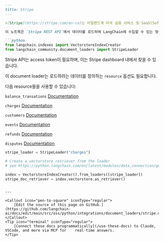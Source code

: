 ```markdown
---
title: Stripe
---

>[Stripe](https://stripe.com/en-ca)는 아일랜드계 미국 금융 서비스 및 SaaS(Software as a Service) 회사입니다. 전자상거래 웹사이트와 모바일 애플리케이션을 위한 결제 처리 소프트웨어 및 application programming interface를 제공합니다.

이 노트북은 `Stripe REST API`에서 데이터를 로드하여 LangChain에 수집할 수 있는 형식으로 변환하는 방법과 벡터화를 위한 사용 예제를 다룹니다.

```python
from langchain.indexes import VectorstoreIndexCreator
from langchain_community.document_loaders import StripeLoader
```

Stripe API는 access token이 필요하며, 이는 Stripe dashboard 내에서 찾을 수 있습니다.

이 document loader는 로드하려는 데이터를 정의하는 `resource` 옵션도 필요합니다.

다음 resource들을 사용할 수 있습니다:

`balance_transations` [Documentation](https://stripe.com/docs/api/balance_transactions/list)

`charges` [Documentation](https://stripe.com/docs/api/charges/list)

`customers` [Documentation](https://stripe.com/docs/api/customers/list)

`events` [Documentation](https://stripe.com/docs/api/events/list)

`refunds` [Documentation](https://stripe.com/docs/api/refunds/list)

`disputes` [Documentation](https://stripe.com/docs/api/disputes/list)

```python
stripe_loader = StripeLoader("charges")
```

```python
# Create a vectorstore retriever from the loader
# see https://python.langchain.com/en/latest/modules/data_connection/getting_started.html for more details

index = VectorstoreIndexCreator().from_loaders([stripe_loader])
stripe_doc_retriever = index.vectorstore.as_retriever()
```
```

---

<Callout icon="pen-to-square" iconType="regular">
    [Edit the source of this page on GitHub.](https://github.com/langchain-ai/docs/edit/main/src/oss/python/integrations/document_loaders/stripe.mdx)
</Callout>
<Tip icon="terminal" iconType="regular">
    [Connect these docs programmatically](/use-these-docs) to Claude, VSCode, and more via MCP for    real-time answers.
</Tip>
